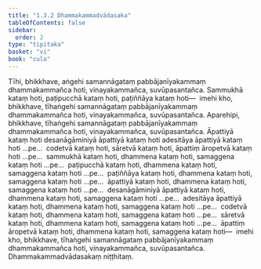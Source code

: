 ```yaml
---
title: "1.3.2 Dhammakammadvādasaka"
tableOfContents: false
sidebar:
  order: 2
type: "tipitaka"
basket: "vi"
book: "cula"
---
```



<DynamicBreadcrumb />

<Division number="26" book="cula" bookNo="4" page="30">

<Paragraph number="132" book="cula">
Tīhi, bhikkhave, aṅgehi samannāgataṃ pabbājanīyakammaṃ dhammakammañca hoti, vinayakammañca, suvūpasantañca. Sammukhā kataṃ hoti, paṭipucchā kataṃ hoti, paṭiññāya kataṃ hoti—  imehi kho, bhikkhave, tīhaṅgehi samannāgataṃ pabbājanīyakammaṃ dhammakammañca hoti, vinayakammañca, suvūpasantañca.
</Paragraph>

<Paragraph number="133" book="cula">
Aparehipi, bhikkhave, tīhaṅgehi samannāgataṃ pabbājanīyakammaṃ dhammakammañca hoti, vinayakammañca, suvūpasantañca. Āpattiyā kataṃ hoti desanāgāminiyā āpattiyā kataṃ hoti adesitāya āpattiyā kataṃ hoti …pe…  codetvā kataṃ hoti, sāretvā kataṃ hoti, āpattiṃ āropetvā kataṃ hoti …pe…  sammukhā kataṃ hoti, dhammena kataṃ hoti, samaggena kataṃ hoti …pe…  paṭipucchā kataṃ hoti, dhammena kataṃ hoti, samaggena kataṃ hoti …pe…  paṭiññāya kataṃ hoti, dhammena kataṃ hoti, samaggena kataṃ hoti …pe…  āpattiyā kataṃ hoti, dhammena kataṃ hoti, samaggena kataṃ hoti …pe…  desanāgāminiyā āpattiyā kataṃ hoti, dhammena kataṃ hoti, samaggena kataṃ hoti …pe…  adesitāya āpattiyā kataṃ hoti, dhammena kataṃ hoti, samaggena kataṃ hoti …pe…  codetvā kataṃ hoti, dhammena kataṃ hoti, samaggena kataṃ hoti …pe…  sāretvā kataṃ hoti, dhammena kataṃ hoti, samaggena kataṃ hoti …pe…  āpattiṃ āropetvā kataṃ hoti, dhammena kataṃ hoti, samaggena kataṃ hoti—  imehi kho, bhikkhave, tīhaṅgehi samannāgataṃ pabbājanīyakammaṃ dhammakammañca hoti, vinayakammañca, suvūpasantañca.

</Paragraph>
</Division>

<Paragraph number="134" type="center" book="cula">
Dhammakammadvādasakaṃ niṭṭhitaṃ.
</Paragraph>